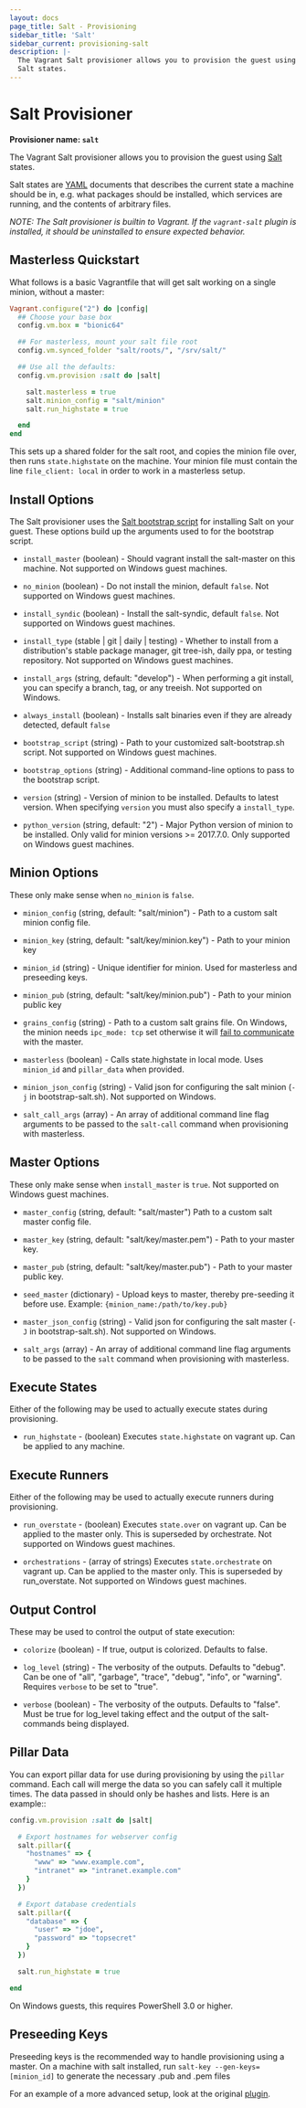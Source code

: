 ```yaml
---
layout: docs
page_title: Salt - Provisioning
sidebar_title: 'Salt'
sidebar_current: provisioning-salt
description: |-
  The Vagrant Salt provisioner allows you to provision the guest using
  Salt states.
---
```


# Salt Provisioner

**Provisioner name: `salt`**

The Vagrant Salt provisioner allows you to provision the guest using
[Salt](http://saltstack.com/) states.

Salt states are [YAML](https://en.wikipedia.org/wiki/YAML) documents
that describes the current state a machine should be in, e.g. what
packages should be installed, which services are running, and the
contents of arbitrary files.

_NOTE: The Salt provisioner is builtin to Vagrant. If the `vagrant-salt`
plugin is installed, it should be uninstalled to ensure expected behavior._

## Masterless Quickstart

What follows is a basic Vagrantfile that will get salt working
on a single minion, without a master:

```ruby
Vagrant.configure("2") do |config|
  ## Choose your base box
  config.vm.box = "bionic64"

  ## For masterless, mount your salt file root
  config.vm.synced_folder "salt/roots/", "/srv/salt/"

  ## Use all the defaults:
  config.vm.provision :salt do |salt|

    salt.masterless = true
    salt.minion_config = "salt/minion"
    salt.run_highstate = true

  end
end
```

This sets up a shared folder for the salt root, and copies
the minion file over, then runs `state.highstate` on the
machine. Your minion file must contain the line
`file_client: local` in order to work in a
masterless setup.

## Install Options

The Salt provisioner uses the [Salt bootstrap script](https://github.com/saltstack/salt-bootstrap)
for installing Salt on your guest. These options build up the arguments used to
for the bootstrap script.

- `install_master` (boolean) - Should vagrant install the salt-master
  on this machine. Not supported on Windows guest machines.

- `no_minion` (boolean) - Do not install the minion, default `false`. Not supported on Windows guest machines.

- `install_syndic` (boolean) - Install the salt-syndic, default
  `false`. Not supported on Windows guest machines.

- `install_type` (stable | git | daily | testing) - Whether to install from a
  distribution's stable package manager, git tree-ish, daily ppa, or testing repository. Not supported on Windows guest machines.

- `install_args` (string, default: "develop") - When performing a git install, you can specify a branch, tag, or any treeish. Not supported on Windows.

- `always_install` (boolean) - Installs salt binaries even
  if they are already detected, default `false`

- `bootstrap_script` (string) - Path to your customized salt-bootstrap.sh script. Not supported on Windows guest machines.

- `bootstrap_options` (string) - Additional command-line options to
  pass to the bootstrap script.

- `version` (string) - Version of minion to be installed. Defaults to latest version. When specifying `version` you must also specify a `install_type`.

- `python_version` (string, default: "2") - Major Python version of minion to be installed. Only valid for minion versions >= 2017.7.0. Only supported on Windows guest machines.

## Minion Options

These only make sense when `no_minion` is `false`.

- `minion_config` (string, default: "salt/minion") - Path to
  a custom salt minion config file.

- `minion_key` (string, default: "salt/key/minion.key") - Path to your minion key

- `minion_id` (string) - Unique identifier for minion. Used for masterless and preseeding keys.

- `minion_pub` (string, default: "salt/key/minion.pub") - Path to your minion
  public key

- `grains_config` (string) - Path to a custom salt grains file. On Windows, the minion needs `ipc_mode: tcp` set otherwise it will [fail to communicate](https://github.com/saltstack/salt/issues/22796) with the master.

- `masterless` (boolean) - Calls state.highstate in local mode. Uses `minion_id` and `pillar_data` when provided.

- `minion_json_config` (string) - Valid json for configuring the salt minion
  (`-j` in bootstrap-salt.sh). Not supported on Windows.

- `salt_call_args` (array) - An array of additional command line flag arguments to be passed to the `salt-call` command when provisioning with masterless.

## Master Options

These only make sense when `install_master` is `true`. Not supported on Windows guest machines.

- `master_config` (string, default: "salt/master")
  Path to a custom salt master config file.

- `master_key` (string, default: "salt/key/master.pem") - Path to your master key.

- `master_pub` (string, default: "salt/key/master.pub") - Path to your master public key.

- `seed_master` (dictionary) - Upload keys to master, thereby
  pre-seeding it before use. Example: `{minion_name:/path/to/key.pub}`

- `master_json_config` (string) - Valid json for configuring the salt master
  (`-J` in bootstrap-salt.sh). Not supported on Windows.

- `salt_args` (array) - An array of additional command line flag arguments to be passed to the `salt` command when provisioning with masterless.

## Execute States

Either of the following may be used to actually execute states
during provisioning.

- `run_highstate` - (boolean) Executes `state.highstate` on
  vagrant up. Can be applied to any machine.

## Execute Runners

Either of the following may be used to actually execute runners
during provisioning.

- `run_overstate` - (boolean) Executes `state.over` on
  vagrant up. Can be applied to the master only. This is superseded by
  orchestrate. Not supported on Windows guest machines.

- `orchestrations` - (array of strings) Executes `state.orchestrate` on
  vagrant up. Can be applied to the master only. This is superseded by
  run_overstate. Not supported on Windows guest machines.

## Output Control

These may be used to control the output of state execution:

- `colorize` (boolean) - If true, output is colorized. Defaults to false.

- `log_level` (string) - The verbosity of the outputs. Defaults to "debug".
  Can be one of "all", "garbage", "trace", "debug", "info", or
  "warning". Requires `verbose` to be set to "true".

- `verbose` (boolean) - The verbosity of the outputs. Defaults to "false".
  Must be true for log_level taking effect and the output of the salt-commands being displayed.

## Pillar Data

You can export pillar data for use during provisioning by using the `pillar`
command. Each call will merge the data so you can safely call it multiple
times. The data passed in should only be hashes and lists. Here is an example::

```ruby
config.vm.provision :salt do |salt|

  # Export hostnames for webserver config
  salt.pillar({
    "hostnames" => {
      "www" => "www.example.com",
      "intranet" => "intranet.example.com"
    }
  })

  # Export database credentials
  salt.pillar({
    "database" => {
      "user" => "jdoe",
      "password" => "topsecret"
    }
  })

  salt.run_highstate = true

end
```

On Windows guests, this requires PowerShell 3.0 or higher.

## Preseeding Keys

Preseeding keys is the recommended way to handle provisioning
using a master.
On a machine with salt installed, run
`salt-key --gen-keys=[minion_id]` to generate the necessary
.pub and .pem files

For an example of a more advanced setup, look at the original
[plugin](https://github.com/saltstack/salty-vagrant/tree/develop/example).
